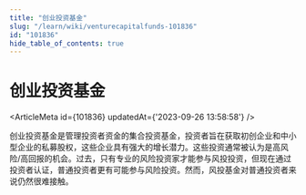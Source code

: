 ```yaml
---
title: "创业投资基金"
slug: "/learn/wiki/venturecapitalfunds-101836"
id: "101836"
hide_table_of_contents: true
---
```



# 创业投资基金

<ArticleMeta id={101836} updatedAt={'2023-09-26 13:58:58'} />
<div className='border-solid border-b border-t-0 my-4 border-[var(--ifm-color-gray-300)]' />

创业投资基金是管理投资者资金的集合投资基金，投资者旨在获取初创企业和中小型企业的私募股权，这些企业具有强大的增长潜力。这些投资通常被认为是高风险/高回报的机会。过去，只有专业的风险投资家才能参与风投投资，但现在通过投资者认证，普通投资者更有可能参与风险投资。然而，风投基金对普通投资者来说仍然很难接触。
